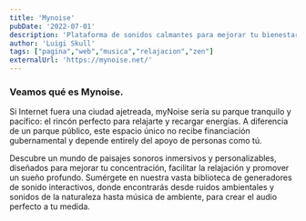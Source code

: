 ```yaml
---
title: 'Mynoise'
pubDate: '2022-07-01'
description: 'Plataforma de sonidos calmantes para mejorar tu bienestar mental.'
author: 'Luigi Skull'
tags: ["pagina","web","musica","relajacion","zen"]
externalUrl: 'https://mynoise.net/' 
---
```



### Veamos qué es Mynoise.


Si Internet fuera una ciudad ajetreada, myNoise sería su parque tranquilo y pacífico: el rincón perfecto para relajarte y recargar energías. A diferencia de un parque público, este espacio único no recibe financiación gubernamental y depende entirely del apoyo de personas como tú.

Descubre un mundo de paisajes sonoros inmersivos y personalizables, diseñados para mejorar tu concentración, facilitar la relajación y promover un sueño profundo. Sumérgete en nuestra vasta biblioteca de generadores de sonido interactivos, donde encontrarás desde ruidos ambientales y sonidos de la naturaleza hasta música de ambiente, para crear el audio perfecto a tu medida. 

